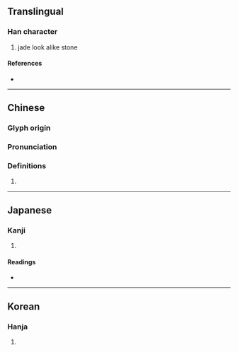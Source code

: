 {{also|𤨁}}
{{character info}}
==Translingual==

===Han character===
{{Han char|rn=96|rad=玉|as=10|sn=14|four=|canj=MGMCA,MGMIA|ids=⿰𤣩晋<small>(G)</small>,⿰𤣩晉<small>(HTJK)</small>}}

# jade look alike stone

====References====
* {{Han ref|kx=0739.060|dkj=21154|dj=1149.120|hdz=21130.140|uh=7468|ud=29800}}

----

==Chinese==
{{zh-forms|s=瑨}}

===Glyph origin===
{{Han etym}}

===Pronunciation===
{{zh-pron
|m=jìn
|c=zeon3
|mc=y
|oc=y
|cat=
}}

===Definitions===
{{zh-hanzi}}

# {{rfdef|zh}}

----

==Japanese==

===Kanji===
{{ja-kanji|grade=|rs=玉10}}

# {{rfdef|ja|sort=玉10}}

====Readings====
* {{ja-readings|on=[[しん]] (shin)|kun=|nanori=}}

----

==Korean==

===Hanja===
{{ko-hanja|hangeul=진|eumhun=|rv=jin|mr=chin|y=cin}}

# {{rfdef|ko|sort=玉10}}
